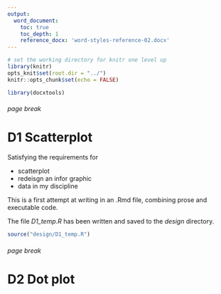 ```yaml
---
output:
  word_document:
    toc: true
    toc_depth: 1
    reference_docx: 'word-styles-reference-02.docx'
---
```


```r
# set the working directory for knitr one level up
library(knitr) 
opts_knit$set(root.dir = "../")
knitr::opts_chunk$set(echo = FALSE)
```


```r
library(docxtools)
```


###### page break
# D1 Scatterplot 

Satisfying the requirements for 

- scatterplot
- redeisgn an infor graphic 
- data in my discipline 

This is a first attempt at writing in an .Rmd file, combining prose and executable code. 

The file *D1_temp.R* has been written and saved to the *design* directory. 

```r
source("design/D1_temp.R")
```

###### page break
# D2 Dot plot

